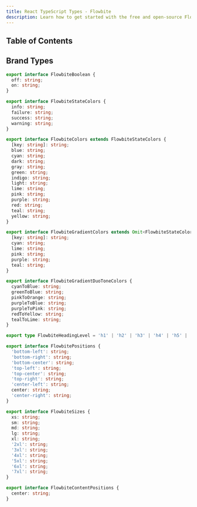 ```yaml
---
title: React TypeScript Types - Flowbite
description: Learn how to get started with the free and open-source Flowbite React UI component library based on the utility classes from Tailwind CSS
---
```


## Table of Contents

## Brand Types

```ts
export interface FlowbiteBoolean {
  off: string;
  on: string;
}

export interface FlowbiteStateColors {
  info: string;
  failure: string;
  success: string;
  warning: string;
}

export interface FlowbiteColors extends FlowbiteStateColors {
  [key: string]: string;
  blue: string;
  cyan: string;
  dark: string;
  gray: string;
  green: string;
  indigo: string;
  light: string;
  lime: string;
  pink: string;
  purple: string;
  red: string;
  teal: string;
  yellow: string;
}

export interface FlowbiteGradientColors extends Omit<FlowbiteStateColors, 'warning'> {
  [key: string]: string;
  cyan: string;
  lime: string;
  pink: string;
  purple: string;
  teal: string;
}

export interface FlowbiteGradientDuoToneColors {
  cyanToBlue: string;
  greenToBlue: string;
  pinkToOrange: string;
  purpleToBlue: string;
  purpleToPink: string;
  redToYellow: string;
  tealToLime: string;
}

export type FlowbiteHeadingLevel = 'h1' | 'h2' | 'h3' | 'h4' | 'h5' | 'h6';

export interface FlowbitePositions {
  'bottom-left': string;
  'bottom-right': string;
  'bottom-center': string;
  'top-left': string;
  'top-center': string;
  'top-right': string;
  'center-left': string;
  center: string;
  'center-right': string;
}

export interface FlowbiteSizes {
  xs: string;
  sm: string;
  md: string;
  lg: string;
  xl: string;
  '2xl': string;
  '3xl': string;
  '4xl': string;
  '5xl': string;
  '6xl': string;
  '7xl': string;
}

export interface FlowbiteContentPositions {
  center: string;
}
```
